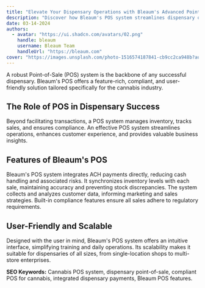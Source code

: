 ```yaml
---
title: "Elevate Your Dispensary Operations with Bleaum's Advanced Point-of-Sale System"
description: "Discover how Bleaum's POS system streamlines dispensary operations, ensures compliance, and enhances customer experience."
date: 03-14-2024
authors:
  - avatar: "https://ui.shadcn.com/avatars/02.png"
    handle: bleaum
    username: Bleaum Team
    handleUrl: "https://bleaum.com"
cover: "https://images.unsplash.com/photo-1516574187841-cb9cc2ca948b?auto=format&fit=crop&w=800&q=80"
---
```


A robust Point-of-Sale (POS) system is the backbone of any successful dispensary. Bleaum's POS offers a feature-rich, compliant, and user-friendly solution tailored specifically for the cannabis industry.

## The Role of POS in Dispensary Success

Beyond facilitating transactions, a POS system manages inventory, tracks sales, and ensures compliance. An effective POS system streamlines operations, enhances customer experience, and provides valuable business insights.

## Features of Bleaum's POS

Bleaum's POS system integrates ACH payments directly, reducing cash handling and associated risks. It synchronizes inventory levels with each sale, maintaining accuracy and preventing stock discrepancies. The system collects and analyzes customer data, informing marketing and sales strategies. Built-in compliance features ensure all sales adhere to regulatory requirements.

## User-Friendly and Scalable

Designed with the user in mind, Bleaum's POS system offers an intuitive interface, simplifying training and daily operations. Its scalability makes it suitable for dispensaries of all sizes, from single-location shops to multi-store enterprises.

**SEO Keywords:** Cannabis POS system, dispensary point-of-sale, compliant POS for cannabis, integrated dispensary payments, Bleaum POS features. 